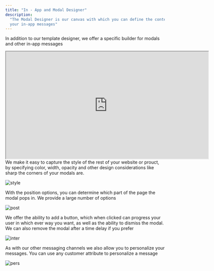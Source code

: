 ```yaml
---
title: "In - App and Modal Designer"
description:
  "The Modal Designer is our canvas with which you can define the content and the design of
  your in-app messages"
---
```


In addition to our template designer, we offer a specific builder for modals and other in-app messages

<iframe width="640" height="339" src="https://www.loom.com/embed/2632226ec0eb4a17a5ed98b01c5abb2a"> </iframe>

<br/>

<Accordion title="Style and Branding">
We make it easy to capture the style of the rest of your website or prouct, by specifying color, width, opacity and other design considerations like sharp the corners of your modals are.

![style](/images/manual/canvas_col.png)
</Accordion>

<Accordion title="Position">
With the position options, you can determine which part of the page the modal pops in. We provide a large number of options

![post](/images/manual/position.svg)

</Accordion>

<Accordion title="Interactions">
We offer the ability to add a button, which when clicked can progress your user in which ever way you want, as well as the ability to dismiss the modal. We can also remove the modal after a time delay if you prefer

![inter](/images/manual/dismiss.svg)
</Accordion>

<Accordion title="Personalization">
As with our other messaging channels we also allow you to personalize your messages. You can use any
customer attribute to personalize a message

![pers](/images/manual/personalize.svg)
</Accordion>
